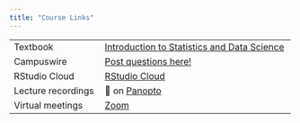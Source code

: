 ---
title: "Course Links"
---

|                    |                                                                                        |
|-----------------------|------------------------------------------------|
| Textbook           | [Introduction to Statistics and Data Science](https://nustat.github.io/intro-stat-ds/) |
| Campuswire         | [Post questions here!](https://campuswire.com/c/G88B46A25/)                            |
| RStudio Cloud      | [RStudio Cloud](https://rstudio.cloud/spaces/272766/content/all?sort=name_asc)         |
| Lecture recordings | 🔗 on [Panopto](https://canvas.northwestern.edu/courses/173924/external_tools/14501)   |
| Virtual meetings   | [Zoom](https://northwestern.zoom.us/j/99863923813)                                     |
